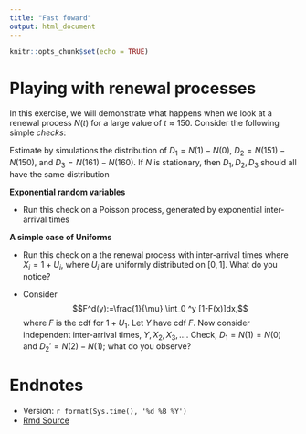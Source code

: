 ```yaml
---
title: "Fast foward"
output: html_document
---
```


```r
knitr::opts_chunk$set(echo = TRUE)
```

# Playing with renewal processes

In this exercise, we will demonstrate what happens when we look at a renewal process $N(t)$ for a large value of $t \approx 150$.  Consider the following simple *checks*:


Estimate by simulations the distribution of $D_1=N(1) - N(0)$,  $D_2=N(151) - N(150)$, and $D_3=N(161)  - N(160)$.  If $N$ is stationary, then $D_1, D_2, D_3$ should all have the same distribution


**Exponential random variables**


  * Run this check on a Poisson process, generated by exponential inter-arrival times

**A simple case of Uniforms**

* Run this check on a the renewal process with inter-arrival times where $X_i = 1+ U_i$, where $U_i$ are uniformly distributed on $[0,1]$.  What do you notice?
  
* Consider
$$F^d(y):=\frac{1}{\mu} \int_0 ^y [1-F(x)]dx,$$
where $F$ is the cdf for $1+U_1$.  Let $Y$ have cdf $F$.  Now consider independent inter-arrival times, $Y, X_2, X_3, \ldots$.  Check,   $D_1=N(1) = N(0)$ and $D_2' =N(2)- N(1)$; what do you observe?







#  Endnotes

* Version: `r format(Sys.time(), '%d %B %Y')`
* [Rmd Source](https://tsoo-math.github.io/ucl5/week13-2024-inclass.Rmd)
<br>
<br>
<br>